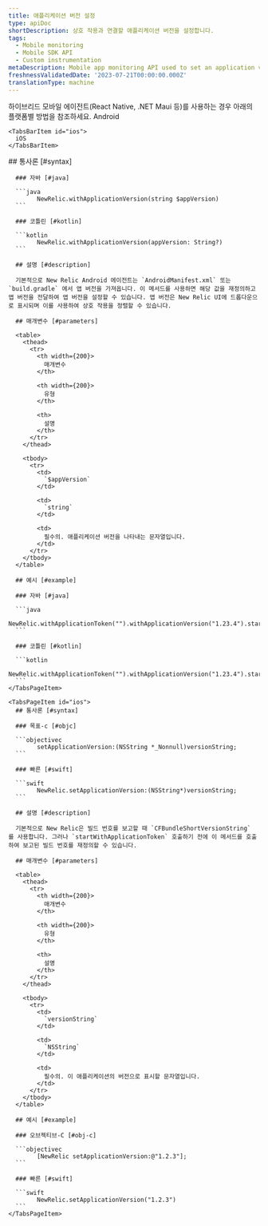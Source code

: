 ```yaml
---
title: 애플리케이션 버전 설정
type: apiDoc
shortDescription: 상호 작용과 연결할 애플리케이션 버전을 설정합니다.
tags:
  - Mobile monitoring
  - Mobile SDK API
  - Custom instrumentation
metaDescription: Mobile app monitoring API used to set an application version to be associated with an interaction.
freshnessValidatedDate: '2023-07-21T00:00:00.000Z'
translationType: machine
---
```


<Callout variant="important">
  하이브리드 모바일 에이전트(React Native, .NET Maui 등)를 사용하는 경우 아래의 플랫폼별 방법을 참조하세요.
</Callout>

<Tabs>
  <TabsBar>
    <TabsBarItem id="android">
      Android
    </TabsBarItem>

    <TabsBarItem id="ios">
      iOS
    </TabsBarItem>
  </TabsBar>

  <TabsPages>
    <TabsPageItem id="android">
      ## 통사론 [#syntax]

      ### 자바 [#java]

      ```java
            NewRelic.withApplicationVersion(string $appVersion)
      ```

      ### 코틀린 [#kotlin]

      ```kotlin
            NewRelic.withApplicationVersion(appVersion: String?)
      ```

      ## 설명 [#description]

      기본적으로 New Relic Android 에이전트는 `AndroidManifest.xml` 또는 `build.gradle` 에서 앱 버전을 가져옵니다. 이 메서드를 사용하면 해당 값을 재정의하고 앱 버전을 전달하여 앱 버전을 설정할 수 있습니다. 앱 버전은 New Relic UI에 드롭다운으로 표시되며 이를 사용하여 상호 작용을 정렬할 수 있습니다.

      ## 매개변수 [#parameters]

      <table>
        <thead>
          <tr>
            <th width={200}>
              매개변수
            </th>

            <th width={200}>
              유형
            </th>

            <th>
              설명
            </th>
          </tr>
        </thead>

        <tbody>
          <tr>
            <td>
              `$appVersion`
            </td>

            <td>
              `string`
            </td>

            <td>
              필수의. 애플리케이션 버전을 나타내는 문자열입니다.
            </td>
          </tr>
        </tbody>
      </table>

      ## 예시 [#example]

      ### 자바 [#java]

      ```java
            NewRelic.withApplicationToken("").withApplicationVersion("1.23.4").start(this.getApplication());
      ```

      ### 코틀린 [#kotlin]

      ```kotlin
            NewRelic.withApplicationToken("").withApplicationVersion("1.23.4").start(applicationContext)
      ```
    </TabsPageItem>

    <TabsPageItem id="ios">
      ## 통사론 [#syntax]

      ### 목표-c [#objc]

      ```objectivec
            setApplicationVersion:(NSString *_Nonnull)versionString;
      ```

      ### 빠른 [#swift]

      ```swift
            NewRelic.setApplicationVersion:(NSString*)versionString;
      ```

      ## 설명 [#description]

      기본적으로 New Relic은 빌드 번호를 보고할 때 `CFBundleShortVersionString` 를 사용합니다. 그러나 `startWithApplicationToken` 호출하기 전에 이 메서드를 호출하여 보고된 빌드 번호를 재정의할 수 있습니다.

      ## 매개변수 [#parameters]

      <table>
        <thead>
          <tr>
            <th width={200}>
              매개변수
            </th>

            <th width={200}>
              유형
            </th>

            <th>
              설명
            </th>
          </tr>
        </thead>

        <tbody>
          <tr>
            <td>
              `versionString`
            </td>

            <td>
              `NSString`
            </td>

            <td>
              필수의. 이 애플리케이션의 버전으로 표시할 문자열입니다.
            </td>
          </tr>
        </tbody>
      </table>

      ## 예시 [#example]

      ### 오브젝티브-C [#obj-c]

      ```objectivec
            [NewRelic setApplicationVersion:@"1.2.3"];
      ```

      ### 빠른 [#swift]

      ```swift
            NewRelic.setApplicationVersion("1.2.3")
      ```
    </TabsPageItem>
  </TabsPages>
</Tabs>